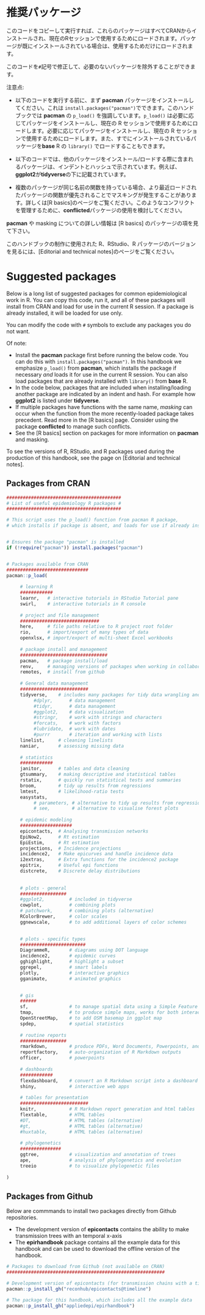 # 推奨パッケージ

このコードをコピーして実行すれば、これらのパッケージはすべてCRANからインストールされ、現在のRセッションで使用するためにロードされます。パッケージが既にインストールされている場合は、使用するためだけにロードされます。

このコードを`#`記号で修正して、必要のないパッケージを除外することができます。

注意点:

-   以下のコードを実行する前に、まず **pacman** パッケージをインストールしてください。これは `install.packages("pacman")`でできます。このハンドブックでは **pacman** の `p_load()` を強調しています。`p_load()` は必要に応じてパッケージをインストールし、現在の R セッションで使用するためにロードします。必要に応じてパッケージをインストールし、現在の R セッションで使用するためにロードします。また、すでにインストールされているパッケージを**base** R の `library()` でロードすることもできます。

-   以下のコードでは、他のパッケージをインストール/ロードする際に含まれるパッケージは、インデントとハッシュで示されています。例えば、**ggplot2**が**tidyverse**の下に記載されています。

-   複数のパッケージが同じ名前の関数を持っている場合、より最近ロードされたパッケージの関数が優先されることでマスキングが発生することがあります。詳しくは\[R basics\]のページをご覧ください。このようなコンフリクトを管理するために、**conflicted**パッケージの使用を検討してください。

**pacman** や masking についての詳しい情報は \[R basics\] のパッケージの項を見て下さい。

このハンドブックの制作に使用された R、RStudio、R パッケージのバージョンを見るには、\[Editorial and technical notes\]のページをご覧ください。

# Suggested packages

Below is a long list of suggested packages for common epidemiological work in R. You can copy this code, run it, and all of these packages will install from CRAN and load for use in the current R session. If a package is already installed, it will be loaded for use only.

You can modify the code with `#` symbols to exclude any packages you do not want.

Of note:

-   Install the **pacman** package first before running the below code. You can do this with `install.packages("pacman")`. In this handbook we emphasize `p_load()` from **pacman**, which installs the package if necessary *and* loads it for use in the current R session. You can also load packages that are already installed with `library()` from **base** R.\
-   In the code below, packages that are included when installing/loading another package are indicated by an indent and hash. For example how **ggplot2** is listed under **tidyverse**.\
-   If multiple packages have functions with the same name, *masking* can occur when the function from the more recently-loaded package takes precedent. Read more in the \[R basics\] page. Consider using the package **conflicted** to manage such conflicts.\
-   See the \[R basics\] section on packages for more information on **pacman** and masking.

To see the versions of R, RStudio, and R packages used during the production of this handbook, see the page on \[Editorial and technical notes\].

## Packages from CRAN

```r

##########################################
# List of useful epidemiology R packages #
##########################################

# This script uses the p_load() function from pacman R package, 
# which installs if package is absent, and loads for use if already installed


# Ensures the package "pacman" is installed
if (!require("pacman")) install.packages("pacman")


# Packages available from CRAN
##############################
pacman::p_load(
     
     # learning R
     ############
     learnr,   # interactive tutorials in RStudio Tutorial pane
     swirl,    # interactive tutorials in R console
        
     # project and file management
     #############################
     here,     # file paths relative to R project root folder
     rio,      # import/export of many types of data
     openxlsx, # import/export of multi-sheet Excel workbooks 
     
     # package install and management
     ################################
     pacman,   # package install/load
     renv,     # managing versions of packages when working in collaborative groups
     remotes,  # install from github
     
     # General data management
     #########################
     tidyverse,    # includes many packages for tidy data wrangling and presentation
          #dplyr,      # data management
          #tidyr,      # data management
          #ggplot2,    # data visualization
          #stringr,    # work with strings and characters
          #forcats,    # work with factors 
          #lubridate,  # work with dates
          #purrr       # iteration and working with lists
     linelist,     # cleaning linelists
     naniar,       # assessing missing data
     
     # statistics  
     ############
     janitor,      # tables and data cleaning
     gtsummary,    # making descriptive and statistical tables
     rstatix,      # quickly run statistical tests and summaries
     broom,        # tidy up results from regressions
     lmtest,       # likelihood-ratio tests
     easystats,
          # parameters, # alternative to tidy up results from regressions
          # see,        # alternative to visualise forest plots 
     
     # epidemic modeling
     ###################
     epicontacts,  # Analysing transmission networks
     EpiNow2,      # Rt estimation
     EpiEstim,     # Rt estimation
     projections,  # Incidence projections
     incidence2,   # Make epicurves and handle incidence data
     i2extras,     # Extra functions for the incidence2 package
     epitrix,      # Useful epi functions
     distcrete,    # Discrete delay distributions
     
     
     # plots - general
     #################
     #ggplot2,         # included in tidyverse
     cowplot,          # combining plots  
     # patchwork,      # combining plots (alternative)     
     RColorBrewer,     # color scales
     ggnewscale,       # to add additional layers of color schemes

     
     # plots - specific types
     ########################
     DiagrammeR,       # diagrams using DOT language
     incidence2,       # epidemic curves
     gghighlight,      # highlight a subset
     ggrepel,          # smart labels
     plotly,           # interactive graphics
     gganimate,        # animated graphics 

     
     # gis
     ######
     sf,               # to manage spatial data using a Simple Feature format
     tmap,             # to produce simple maps, works for both interactive and static maps
     OpenStreetMap,    # to add OSM basemap in ggplot map
     spdep,            # spatial statistics 
     
     # routine reports
     #################
     rmarkdown,        # produce PDFs, Word Documents, Powerpoints, and HTML files
     reportfactory,    # auto-organization of R Markdown outputs
     officer,          # powerpoints
     
     # dashboards
     ############
     flexdashboard,    # convert an R Markdown script into a dashboard
     shiny,            # interactive web apps
     
     # tables for presentation
     #########################
     knitr,            # R Markdown report generation and html tables
     flextable,        # HTML tables
     #DT,              # HTML tables (alternative)
     #gt,              # HTML tables (alternative)
     #huxtable,        # HTML tables (alternative) 
     
     # phylogenetics
     ###############
     ggtree,           # visualization and annotation of trees
     ape,              # analysis of phylogenetics and evolution
     treeio            # to visualize phylogenetic files
 
)

```

## Packages from Github

Below are commmands to install two packages directly from Github repositories.

-   The development version of **epicontacts** contains the ability to make transmission trees with an temporal x-axis\
-   The **epirhandbook** package contains all the example data for this handbook and can be used to download the offline version of the handbook.

```r
# Packages to download from Github (not available on CRAN)
##########################################################

# Development version of epicontacts (for transmission chains with a time x-axis)
pacman::p_install_gh("reconhub/epicontacts@timeline")

# The package for this handbook, which includes all the example data  
pacman::p_install_gh("appliedepi/epirhandbook")



```
